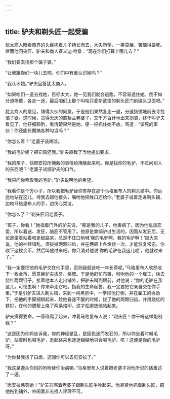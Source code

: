 ```yaml
---
---
---
```

title: 驴夫和剃头匠一起受骗
---




犹太商人眼看商界的头目抱着儿子扬长而去，大失所望，一筹莫展，苦恼得要死。继而他问染匠、驴夫和商人赛义迪·哈桑：“现在你们打算上哪儿去？”

“我们要去找那个骗子婆。”

“让我跟你们一块儿去吧。你们中有谁认识她吗？”

“我认识她。”驴夫回答犹太商人。

“如果咱们一道去找她，目标太大，她一见我们就会逃跑，不容易逮住她。倒不如分道扬镳，各走一途，最后咱们上那个叫哈只麦斯武德的剃头匠门前碰头见面吧。”

犹太商人的意见，博得大伙的同意。于是他们果然各走一途，分道扬镳地前去寻找骗子婆。这时候，贪得无厌的戴藜兰老婆子，又千方百计地出来拐骗，终于叫驴夫看见了。他仔细斟酌，看清楚果然是她，便一把抓住她不放，骂道：“该死的家伙！你还能长期搞各种勾当吗？”

“你怎么着？”老婆子装糊涂。

“我的毛驴呢？把它赔还我。”驴夫直截了当地提出要求。

“我的孩子，快把安拉所掩蔽的事情给掩蔽起来吧。你是找你的毛驴，不过问别人的东西吧？”老婆子试探驴夫的口气。

“我只问你索取我的毛驴。”驴夫说明他的希望。

“我看你是个穷小子，所以我把毛驴替你寄存在那个马格里布人的剃头铺中。你远远地站在这儿，待我去跟他接头，嘱咐他把牲口还给你。”老婆子说着走进剃头铺，边吻马格里布人的手，边伤心哭泣。

“你怎么了？”剃头匠问老婆子。

“孩子，你看！”她指着门外的驴夫说，“那是我的儿子，他害病了。因为他乱谈恋爱，所以着迷、发狂，脑筋不管用了。他原是靠饲驴过生活的，因而从发狂后，无论是坐着站着和走起路来，总是不住口地喊‘我的毛驴啊，我的毛驴啊！’据大夫说，他的神经错乱，须拔掉两颗臼齿，并在两颊上各烙烧一次，才能恢复常态。你收下这枚金币，然后叫他过来吧。你只消对他说‘你的毛驴在我这儿呢’，他就过来了。”

“我一定要把他的毛驴交在他手里，否则我就该吃一年长斋呢。”马格里布人欣然收下一枚金币，愿意替驴夫拔牙、烙腮。于是他赶忙布置，吩咐他的一个雇工，快去烧红两颗钉子。接着他本人走出铺外，把驴夫叫到跟前，对他说：“你的毛驴在我这儿，可怜虫啊！你来牵走它吧。指我的生命起誓，我一定要把它亲自交在你手里。”于是引驴夫进入剃头铺，来到一间黑房中，一拳把他打倒，并在雇工的协助下，把他的手脚捆绑起来，趁他昏迷不醒的时候，拔了他的两颗臼齿，并用烧红的铁钉，在他的腮帮上烙了两条烙印，这才松绑放他站起来。

驴夫痛得要命，一骨碌爬了起来，冲着马格里布人说：“剃头匠！你干吗这样炮制我？”

“这是因为你妈告诉我，你的神经错乱，是因色迷而发狂的，所以你坐着时喊毛驴，站着时也喊毛驴，走起路来也迷迷糊糊地只会喊毛驴。喏！这便是你的毛驴呀。”

“为你替我拔了臼齿，这回你可以去见安拉了。”

“我这是遵从你妈的吩咐替你治病嘛。”马格里布人说着把老婆子对他所说的话重述了一遍。

“愿安拉惩罚她！”驴夫咒骂着老婆子跟剃头匠争吵起来。他紧紧地抓着剃头匠，把他拖到铺外，吵闹着非去找人评理不可。